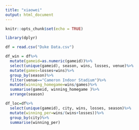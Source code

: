 ```yaml
---
title: "xiaowei"
output: html_document
---
```


```r
knitr::opts_chunk$set(echo = TRUE)
```
```r
library(dplyr)
```

```r
df = read.csv("Duke Data.csv")
```

```r
df_win = df%>%
  mutate(gameid=as.numeric(gameid))%>%
  select(unique(gameid), season, wins, losses, venue)%>%
  mutate(games=losses+wins)%>%
  group_by(season)%>%
  filter(venue=="Cameron Indoor Stadium")%>%
  mutate(winning_homegame=wins/games)%>%
  summarise(gameid, winning_homegame )%>%
  arrange(season)
```

```r
df_loc=df%>%
  select(unique(gameid), city, wins, losses, season)%>%
  mutate(winning_per=wins/(wins+losses))%>%
  group_by(city)%>%
  summarise(winning_per)
```
